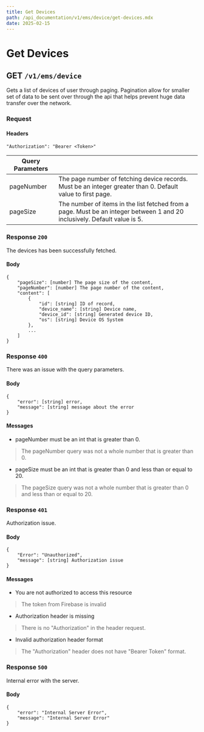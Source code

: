 ```yaml
---
title: Get Devices
path: /api_documentation/v1/ems/device/get-devices.mdx
date: 2025-02-15
---
```


# Get Devices

## GET `/v1/ems/device`

Gets a list of devices of user through paging. Pagination allow for smaller set of data to be sent over through the api that helps prevent huge data transfer over the network.

### Request

#### Headers

```
"Authorization": "Bearer <Token>"
```

| Query Parameters | |
| ---- | ----- |
| pageNumber | The page number of fetching device records. Must be an integer greater than 0. Default value to first page. |
| pageSize | The number of items in the list fetched from a page. Must be an integer between 1 and 20 inclusively. Default value is 5. |

### Response `200`

The devices has been successfully fetched.

#### Body

```
{
    "pageSize": [number] The page size of the content,
    "pageNumber": [number] The page number of the content,
    "content": [
        {
            "id": [string] ID of record,
            "device_name": [string] Device name,
            "device_id": [string] Generated device ID,
            "os": [string] Device OS System
        },
        ...
    ]
}
```

### Response `400`

There was an issue with the query parameters.

#### Body
```
{
    "error": [string] error,
    "message": [string] message about the error
}
```

#### Messages
- pageNumber must be an int that is greater than 0.
> The pageNumber query was not a whole number that is greater than 0.
- pageSize must be an int that is greater than 0 and less than or equal to 20.
> The pageSize query was not a whole number that is greater than 0 and less than or equal to 20.

### Response `401`

Authorization issue.

#### Body
```
{
    "Error": "Unauthorized",
    "message": [string] Authorization issue
}
```

#### Messages

- You are not authorized to access this resource
> The token from Firebase is invalid
- Authorization header is missing
> There is no "Authorization" in the header request.
- Invalid authorization header format
> The "Authorization" header does not have "Bearer Token" format.

### Response `500`

Internal error with the server.

#### Body
```
{
    "error": "Internal Server Error",
    "message": "Internal Server Error"
}
```